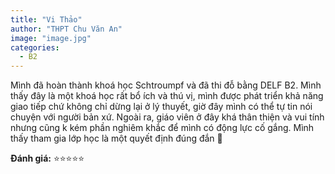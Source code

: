 ```yaml
---
title: "Vi Thảo"
author: "THPT Chu Văn An"
image: "image.jpg"
categories:
  - B2
---
```


Mình đã hoàn thành khoá học Schtroumpf và đã thi đỗ bằng DELF B2. Mình thấy đây là một khoá học rất bổ ích và thú vị, mình được phát triển khả năng giao tiếp chứ không chỉ dừng lại ở lý thuyết, giờ đây mình có thể tự tin nói chuyện với người bản xứ. Ngoài ra, giáo viên ở đây khá thân thiện và vui tính nhưng cũng k kém phần nghiêm khắc để mình có động lực cố gắng. Mình thấy tham gia lớp học là một quyết định đúng đắn 🫰

**Đánh giá:** ⭐⭐⭐⭐⭐

